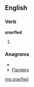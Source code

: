 ==English==

===Verb===
'''snarfled'''

# {{past of|[[snarfle]]}}

===Anagrams===
* {{alphagram|adeflnrs}}
* [[Flanders#English|Flanders]]

[[mg:snarfled]]
